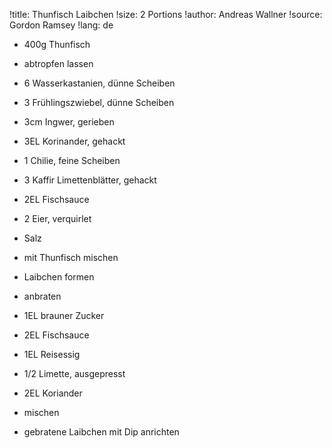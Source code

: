 !title: Thunfisch Laibchen
!size: 2 Portions
!author: Andreas Wallner
!source: Gordon Ramsey
!lang: de

* 400g Thunfisch
- abtropfen lassen

* 6 Wasserkastanien, dünne Scheiben
* 3 Frühlingszwiebel, dünne Scheiben
* 3cm Ingwer, gerieben
* 3EL Korinander, gehackt
* 1 Chilie, feine Scheiben
* 3 Kaffir Limettenblätter, gehackt
* 2EL Fischsauce
* 2 Eier, verquirlet
* Salz
- mit Thunfisch mischen
- Laibchen formen
- anbraten

* 1EL brauner Zucker
* 2EL Fischsauce
* 1EL Reisessig
* 1/2 Limette, ausgepresst
* 2EL Koriander
- mischen
- gebratene Laibchen mit Dip anrichten
